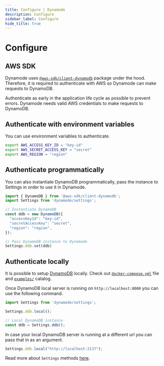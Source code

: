 ```yaml
---
title: Configure | Dynamode
description: Configure
sidebar_label: Configure
hide_title: true
---
```

# Configure

## AWS SDK

Dynamode uses [`@aws-sdk/client-dynamodb`](https://www.npmjs.com/package/@aws-sdk/client-dynamodb) package under the hood. Therefore, it is required to authenticate with AWS so Dynamode can make requests to DynamoDB. 

Authenticate as early in the application life cycle as possible to prevent errors. Dynamode needs valid AWS credentials to make requests to DynamoDB.

## Authenticate with environment variables

You can use environment variables to authenticate.

```bash
export AWS_ACCESS_KEY_ID = "key-id"
export AWS_SECRET_ACCESS_KEY = "secret"
export AWS_REGION = "region"
```

## Authenticate programmatically

You can also instantiate DynamoDB programmatically, pass the instance to Settings in order to use it in Dynamode.

```ts
import { DynamoDB } from '@aws-sdk/client-dynamodb';
import Settings from 'dynamode/settings';

// Instantiate DynamoDB 
const ddb = new DynamoDB({
  "accessKeyId": "key-id",
  "secretAccessKey": "secret",
  "region": "region",
});

// Pass DynamoDB instance to Dynamode
Settings.ddb.set(ddb)
```

## Authenticate locally


It is possible to setup [DynamoDB](https://docs.aws.amazon.com/amazondynamodb/latest/developerguide/DynamoDBLocal.html) locally. Check out [`docker-compose.yml`](https://github.com/blazejkustra/dynamode/blob/master/examples/docker-compose.yml) file and [`examples/`](https://github.com/blazejkustra/dynamode/blob/master/examples/) catalog.

Once DynamoDB local server is running on `http://localhost:8000` you can use the following command.

```ts
import Settings from 'dynamode/settings';

Settings.ddb.local();

// Local DynamoDB instance
const ddb = Settings.ddb();
```

In case your local DynamoDB server is running at a different url you can pass that in as an argument.

```ts
Settings.ddb.local("http://localhost:2137");
```

Read more about `Settings` methods [here](/docs/guide/settings).
